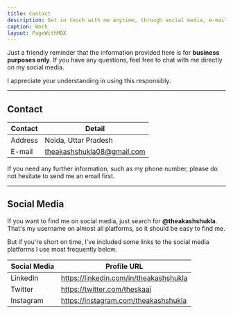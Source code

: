 ```yaml
---
title: Contact
description: Get in touch with me anytime, through social media, e-mail, or phone number.
caption: Work
layout: PageWithMDX
---
```


Just a friendly reminder that the information provided here is for **business purposes only**. If you have any questions, feel free to chat with me directly on my social media.

I appreciate your understanding in using this responsibly.

---

## Contact

| Contact | Detail                     |
| ------- | -------------------------- |
| Address | Noida, Uttar Pradesh       |
| E-mail  | theakashshukla08@gmail.com |

If you need any further information, such as my phone number, please do not hesitate to send me an email first.

---

## Social Media

If you want to find me on social media, just search for **@theakashshukla**. That's my username on almost all platforms, so it should be easy to find me.

But if you're short on time, I've included some links to the social media platforms I use most frequently below.

| Social Media | Profile URL                            |
| ------------ | -------------------------------------- |
| LinkedIn     | https://linkedin.com/in/theakashshukla |
| Twitter      | https://twitter.com/theskaai           |
| Instagram    | https://instagram.com/theakashshukla   |
